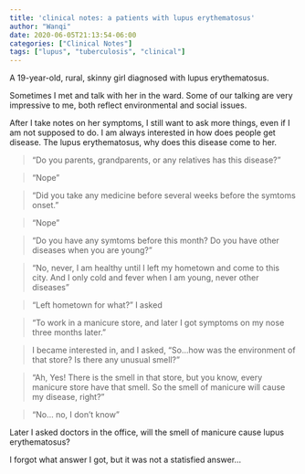 ```yaml
---
title: 'clinical notes: a patients with lupus erythematosus'
author: "Wanqi"
date: 2020-06-05T21:13:54-06:00
categories: ["Clinical Notes"]
tags: ["lupus", "tuberculosis", "clinical"]
---
```


A 19-year-old, rural, skinny girl diagnosed with lupus erythematosus. 

Sometimes I met and talk with her in the ward. Some of our talking are very impressive to me, both reflect environmental and social issues.

After I take notes on her symptoms, I still want to ask more things, even if I am not supposed to do. I am always interested in how does people get disease. The lupus erythematosus, why does this disease come to her.


>"Do you parents, grandparents, or any relatives has this disease?"

>"Nope"

>"Did you take any medicine before several weeks before the symtoms onset."

>"Nope"

>"Do you have any symtoms before this month? Do you have other diseases when you are young?"

>"No, never, I am healthy until I left my hometown and come to this city. And I only cold and fever when I am young, never other diseases"

>"Left hometown for what?" I asked

>"To work in a manicure store, and later I got symptoms on my nose three months later."

>I became interested in, and I asked, "So...how was the environment of that store? Is there any unusual smell?"

>"Ah, Yes! There is the smell in that store, but you know, every manicure store have that smell. So the smell of manicure will cause my disease, right?"

>"No... no, I don't know"

Later I asked doctors in the office, will the smell of manicure cause lupus erythematosus? 

I forgot what answer I got, but it was not a statisfied answer...



